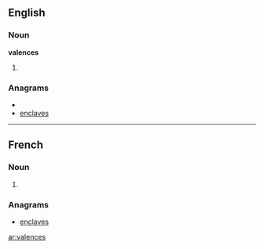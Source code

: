 ==English==

===Noun===
'''valences'''

# {{plural of|valence}}

===Anagrams===
* {{alphagram|aceelnsv}}
* [[enclaves#English|enclaves]]

----

==French==

===Noun===
{{infl|fr|plural}} {{f|p}}

# {{plural of|valence|lang=French}}

===Anagrams===
* [[enclaves#French|enclaves]]

[[ar:valences]]